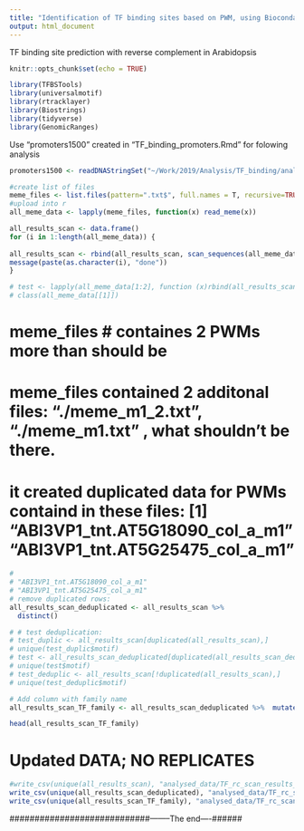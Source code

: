 ```yaml
---
title: "Identification of TF binding sites based on PWM, using Biocondauctor/universalmotif"
output: html_document
---
```

TF binding site prediction with reverse complement in Arabidopsis
```r
knitr::opts_chunk$set(echo = TRUE)
```

```r
library(TFBSTools)
library(universalmotif)
library(rtracklayer)
library(Biostrings)
library(tidyverse)
library(GenomicRanges)
```



Use "promoters1500" created in "TF_binding_promoters.Rmd" for folowing analysis 

```r

promoters1500 <- readDNAStringSet("~/Work/2019/Analysis/TF_binding/analysed_data/promoters1500_sequence_gene_names.fasta")

#create list of files
meme_files <- list.files(pattern=".txt$", full.names = T, recursive=TRUE)
#upload into r
all_meme_data <- lapply(meme_files, function(x) read_meme(x))

all_results_scan <- data.frame()
for (i in 1:length(all_meme_data)) {
  
all_results_scan <- rbind(all_results_scan, scan_sequences(all_meme_data[i], promoters1500, verbose = 1, progress = FALSE, threshold = 0.6, threshold.type = "logodds", RC = TRUE))
message(paste(as.character(i), "done"))
}

```

```r
# test <- lapply(all_meme_data[1:2], function (x)rbind(all_results_scan, scan_sequences(all_meme_data[[x]], promoters1500, verbose = 1, progress = FALSE, threshold = 0.6, threshold.type = "logodds", RC = TRUE)))
# class(all_meme_data[[1]])
```

# meme_files # containes 2 PWMs more than should be
# meme_files contained 2 additonal files: "./meme_m1_2.txt", "./meme_m1.txt" , what shouldn't be there.
# it created duplicated data for PWMs containd in these files: [1] "ABI3VP1_tnt.AT5G18090_col_a_m1" "ABI3VP1_tnt.AT5G25475_col_a_m1"
```r
#
# "ABI3VP1_tnt.AT5G18090_col_a_m1"
# "ABI3VP1_tnt.AT5G25475_col_a_m1"
# remove duplicated rows:
all_results_scan_deduplicated <- all_results_scan %>% 
  distinct() 

# # test deduplication:
# test_duplic <- all_results_scan[duplicated(all_results_scan),]
# unique(test_duplic$motif)
# test <- all_results_scan_deduplicated[duplicated(all_results_scan_deduplicated),]
# unique(test$motif)
# test_deduplic <- all_results_scan[!duplicated(all_results_scan),]
# unique(test_deduplic$motif)

# Add column with family name
all_results_scan_TF_family <- all_results_scan_deduplicated %>%  mutate(TF_family = str_remove(motif, "\\..*$"))

head(all_results_scan_TF_family)

```
# Updated DATA; NO REPLICATES

```r
#write_csv(unique(all_results_scan), "analysed_data/TF_rc_scan_results_promoters1500_v1.csv")
write_csv(unique(all_results_scan_deduplicated), "analysed_data/TF_rc_scan_results_promoters1500.csv")
write_csv(unique(all_results_scan_TF_family), "analysed_data/TF_rc_scan_results_promoters1500_TF_family.csv" )
```

############################--------The end----######

